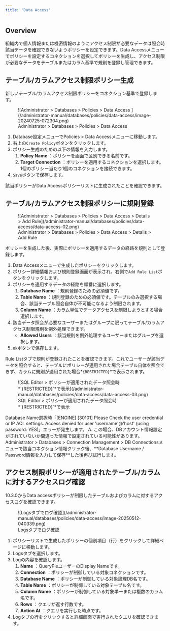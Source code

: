 ```yaml
---
title: 'Data Access'
---
```



## Overview

組織内で個人情報または機密情報のようにアクセス制限が必要なデータは照会時該当データを確認できないようポリシーを設定できます。Data Accessメニューでポリシーを設定するコネクションを選択してポリシーを生成し、アクセス制限が必要なデータをテーブルまたはカラム基準で規則を登録し管理できます。

## テーブル/カラムアクセス制限ポリシー生成

新しいテーブル/カラムアクセス制限ポリシーをコネクション基準で登録します。

<figure data-layout="center" data-align="center">
![Administrator &gt; Databases &gt; Policies &gt; Data Access ](/administrator-manual/databases/policies/data-access/image-20240725-072304.png)
<figcaption>
Administrator &gt; Databases &gt; Policies &gt; Data Access 
</figcaption>
</figure>

1. Database設定メニューでPolicies &gt; Data Accessメニューに移動します。
2. 右上の`Create Policy`ボタンをクリックします。
3. ポリシー生成のための以下の情報を入力します。
    1.  **Policy Name**  ：ポリシーを画面で区別できる名前です。
    2.  **Target Connection**  ：ポリシーを適用するコネクションを選択します。1個のポリシー当たり1個のコネクションを接続できます。
4. `Save`ボタンで保存します。

該当ポリシーがData Accessポリシーリストに生成されたことを確認できます。


## テーブル/カラムアクセス制限ポリシーに規則登録

<figure data-layout="center" data-align="center">
![Administrator &gt; Databases &gt; Policies &gt; Data Access &gt; Details &gt; Add Rule](/administrator-manual/databases/policies/data-access/data-access-02.png)
<figcaption>
Administrator &gt; Databases &gt; Policies &gt; Data Access &gt; Details &gt; Add Rule
</figcaption>
</figure>

ポリシーを生成した後、実際にポリシーを適用するデータの経路を規則として登録します。

1. Data Accessメニューで生成したポリシーをクリックします。
2. ポリシー詳細情報および規則登録画面が表示され、右側で`Add Rule List`ボタンをクリックします。
3. ポリシーを適用するデータの経路を順番に選択します。
    1.  **Database Name**  ：規則登録のための必須値です。
    2.  **Table Name**  ：規則登録のための必須値です。テーブルのみ選択する場合、該当テーブル照会自体が不可能になるよう制限されます。
    3.  **Column Name**  ：カラム単位でデータアクセスを制限しようとする場合選択します。
4. 該当データ照会が必要なユーザーまたはグループに限ってテーブル/カラムアクセス制限規則を例外処理できます。
    *  **Allowed Users**  ：該当規則を例外処理するユーザーまたはグループを選択します。
5. `Ok`ボタンで保存します。

Rule Listタブで規則が登録されたことを確認できます。これでユーザーが該当データを照会すると、テーブルにポリシーが適用された場合テーブル自体を照会できず、カラムに規則が適用された場合*`{RESTRICTED}`*で表示されます。

<figure data-layout="center" data-align="center">
![SQL Editor > ポリシーが適用されたデータ照会時*`{RESTRICTED}`*で表示](/administrator-manual/databases/policies/data-access/data-access-03.png)
<figcaption>
SQL Editor > ポリシーが適用されたデータ照会時*`{RESTRICTED}`*で表示
</figcaption>
</figure>

<Callout type="important">
Database Name選択時「[ENGINE] [30101] Please Check the user credential or IP ACL settings. Access denied for user 'username'@'host' (using password: YES)」エラーが発生します。
A. この場合、DBアカウント情報設定がされていないか間違った情報で設定されている可能性があります。Administrator &gt; Databases &gt; Connection Management &gt; DB Connectionsメニューで該当コネクション情報クリック後、**Database Username / Password情報を入力して保存**した後再び試行します。
</Callout>

## アクセス制限ポリシーが適用されたテーブル/カラムに対するアクセスログ確認

<Callout type="info">
10.3.0からData accessポリシーが制限したテーブルおよびカラムに対するアクセスログを確認できます。
</Callout>

<figure data-layout="center" data-align="center">
![Logsタブでログ確認](/administrator-manual/databases/policies/data-access/image-20250512-040339.png)
<figcaption>
Logsタブでログ確認
</figcaption>
</figure>

1. ポリシーリストで生成したポリシーの個別項目（行）をクリックして詳細ページに移動します。
2. Logsタブを選択します。
3. Logの内容を確認します。
    1.  **Name** ：QueryPieユーザーのDisplay Nameです。
    2.  **Connection**  ：ポリシーが制御している対象コネクションです。
    3.  **Database Name** ：ポリシーが制御している対象論理DB名です。
    4.  **Table Name**  ：ポリシーが制御している対象テーブル名です。
    5.  **Column Name**  ：ポリシーが制御している対象単一または複数のカラム名です。
    6.  **Rows**  ：クエリが返す行数です。
    7.  **Action At**  ：クエリを実行した時点です。
4. Logタブの行をクリックすると詳細画面で実行されたクエリを確認できます。